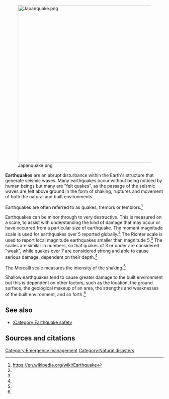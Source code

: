 [[File:Japanquake.png|500px|center]]

'''Earthquakes''' are an abrupt disturbance within the Earth's structure that generate seismic waves. Many earthquakes occur without being noticed by human beings but many are "felt quakes", as the passage of the seismic waves are felt above ground in the form of shaking, ruptures and movement of both the natural and built environments.

Earthquakes are often referred to as quakes, tremors or temblors.<ref name="WP">https://en.wikipedia.org/wiki/Earthquake</ref>

Earthquakes can be minor through to very destructive. This is measured on a scale, to assist with understanding the kind of damage that may occur or have occurred from a particular size of earthquake. The moment magnitude scale is used for earthquakes over 5 reported globally.<ref name="WP" /> The Richter scale is used to report local magnitude earthquakes smaller than magnitude 5.<ref name="WP" /> The scales are similar in numbers, so that quakes of 3 or under are considered "weak", while quakes over 7 are considered strong and able to cause serious damage, dependent on their depth.<ref name="WP" />

The Mercalli scale measures the intensity of the shaking.<ref name="WP" />

Shallow earthquakes tend to cause greater damage to the built environment but this is dependent on other factors, such as the location, the ground surface, the geological makeup of an area, the strengths and weaknesses of the built environment, and so forth.<ref name="WP" />


== See also ==

*[[:Category:Earthquake safety]]

== Sources and citations ==
{{reflist}}


[[Category:Emergency management]]
[[Category:Natural disasters]]

{{stub}}